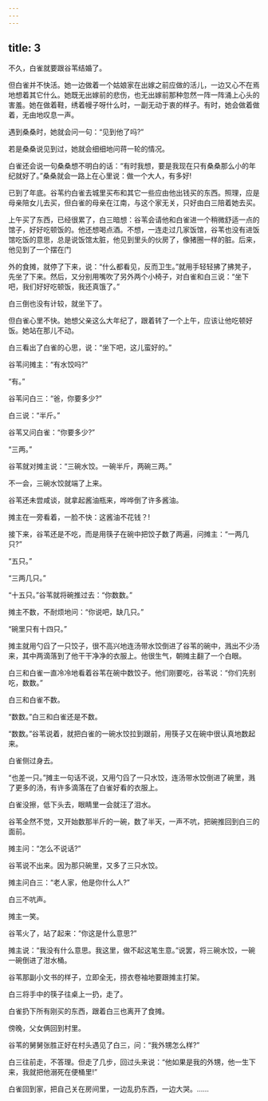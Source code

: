 ```yaml
---
---
---
```

title: 3
---



不久，白雀就要跟谷苇结婚了。

但白雀并不快活。她一边做着一个姑娘家在出嫁之前应做的活儿，一边又心不在焉地想着其它什么。她既无出嫁前的悲伤，也无出嫁前那种忽然一阵一阵涌上心头的害羞。她在做着鞋，绣着幔子呀什么时，一副无动于衷的样子。有时，她会做着做着，无由地叹息一声。

遇到桑桑时，她就会问一句：“见到他了吗?”

若是桑桑说见到过，她就会细细地问蒋一轮的情况。

白雀还会说一句桑桑想不明白的话：“有时我想，要是我现在只有桑桑那么小的年纪就好了。”桑桑就会一路上在心里说：做一个大人，有多好!

已到了年底。谷苇约白雀去城里买布和其它一些应由他出钱买的东西。照理，应是母亲陪女儿去买，但白雀的母亲在江南，与这个家无关，只好由白三陪着她去买。

上午买了东西，已经很累了，白三暗想：谷苇会请他和白雀进一个稍微舒适一点的馆子，好好吃顿饭的。他还想喝点酒。不想，一连走过几家饭馆，谷苇也没有进饭馆吃饭的意思，总是说饭馆太脏，他见到里头的伙房了，像猪圈一样的脏。后来，他见到了一个摆在门

外的食摊，就停了下来，说：“什么都看见，反而卫生。”就用手轻轻拂了拂凳子，先坐了下来。然后，又分别用嘴吹了另外两个小椅子，对白雀和白三说：“坐下吧，我们好好吃顿饭，我还真饿了。”

白三倒也没有计较，就坐下了。

但白雀心里不快。她想父亲这么大年纪了，跟着转了一个上午，应该让他吃顿好饭。她站在那儿不动。

白三看出了白雀的心思，说：“坐下吧，这儿蛮好的。”

谷苇问摊主：“有水饺吗?”

“有。”

谷苇问白三：“爸，你要多少?”

白三说：“半斤。”

谷苇又问白雀：“你要多少?”

“三两。”

谷苇就对摊主说：“三碗水饺。一碗半斤，两碗三两。”

不一会，三碗水饺就端了上来。

谷苇还未尝咸谈，就拿起酱油瓶来，哗哗倒了许多酱油。

摊主在一旁看着，一脸不快：这酱油不花钱？!

接下来，谷苇还是不吃，而是用筷子在碗中把饺子数了两遍，问摊主：“一两几只?”

“五只。”

“三两几只。”

“十五只。”谷苇就将碗推过去：“你数数。”

摊主不数，不耐烦地问：“你说吧，缺几只。”

“碗里只有十四只。”

摊主就用勺舀了一只饺子，很不高兴地连汤带水饺倒进了谷苇的碗中，溅出不少汤来，其中两滴落到了他干干净净的衣服上。他很生气，朝摊主翻了一个白眼。

白三和白雀一直冷冷地看着谷苇在碗中数饺子。他们刚要吃，谷苇说：“你们先别吃，数数。”

白三和白雀不数。

“数数。”白三和白雀还是不数。

“数数。”谷苇说着，就把白雀的一碗水饺拉到跟前，用筷子又在碗中很认真地数起来。

白雀侧过身去。

“也差一只。”摊主一句话不说，又用勺舀了一只水饺，连汤带水饺倒进了碗里，溅了更多的汤，有许多滴落在了白雀好看的衣服上。

白雀没擦，低下头去，眼睛里一会就汪了泪水。

谷苇全然不觉，又开始数那半斤的一碗，数了半天，一声不吭，把碗推回到白三的面前。

摊主问：“怎么不说话?”

谷苇说不出来。因为那只碗里，又多了三只水饺。

摊主问白三：“老人家，他是你什么人?”

白三不吭声。

摊主一笑。

谷苇火了，站了起来：“你这是什么意思?”

摊主说：“我没有什么意思。我这里，做不起这笔生意。”说罢，将三碗水饺，一碗一碗倒进了泔水桶。

谷苇那副小文书的样子，立即全无，捞衣卷袖地要跟摊主打架。

白三将手中的筷子往桌上一扔，走了。

白雀扔下所有刚买的东西，跟着白三也离开了食摊。

傍晚，父女俩回到村里。

谷苇的舅舅张胜正好在村头遇见了白三，问：“我外甥怎么样?”

白三往前走，不答理。但走了几步，回过头来说：“他如果是我的外甥，他一生下来，我就把他溺死在便桶里!”

白雀回到家，把自己关在房间里，一边乱扔东西，一边大哭。……